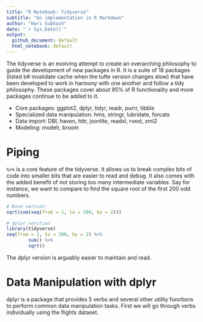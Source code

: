 ```yaml
---
title: "R Notebook: Tidyverse"
subtitle: "An implementation in R Markdown"
author: "Hari Subhash"
date: "`r Sys.Date()`"
output:
  github_document: default
  html_notebook: default
---
```


The tidyverse is an evolving attempt to create an overarching philosophy to guide the development of new packages in R. It is a suite of 18 packages (listed b# invalidate cache when the tufte version changes
elow) that have been developed to work in harmony with one another and follow a tidy philosophy. These packages cover about 95% of R functionality and more packages continue to be added to it.

* Core packages: ggplot2, dplyr, tidyr, readr, purrr, tibble
* Specialized data manipulation: hms, stringr, lubridate, forcats
* Data import: DBI, haven, httr, jsonlite, readxl, rvest, xml2
* Modeling: modelr, broom

# Piping
`%>%` is a core feature of the tidyverse. It allows us to break complex bits of code into smaller bits that are easier to read and debug. It also comes with the added benefit of not storing too many intermediate variables. Say for instance, we want to compare to find the square root of the first 200 odd numbers.

```r
# Base version
sqrt(sum(seq(from = 1, to = 200, by = 2)))

# dplyr verstion
library(tidyverse)
seq(from = 1, to = 200, by = 2) %>%
        sum() %>%
        sqrt()
```

The dplyr version is arguably easier to maintain and read.

# Data Manipulation with dplyr
dplyr is a package that provides 5 verbs and several other utility functions to perform common data manipulation tasks. First we will go through verbs individually using the flights dataset.

